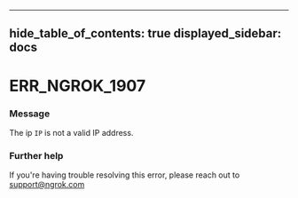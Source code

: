 

---
hide_table_of_contents: true
displayed_sidebar: docs
---


# ERR_NGROK_1907

### Message
The ip `IP` is not a valid IP address.

<ErrorDetails error="err_ngrok_1907" />



### Further help
If you're having trouble resolving this error, please reach out to [support@ngrok.com](mailto:support@ngrok.com?subject=Help%20with%20ERR_NGROK_1907)

